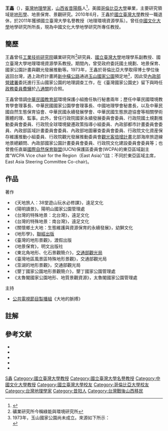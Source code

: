 {{Infobox_Person
| name = 王鑫
|image=
|box_width= 
|occupation= 地理學家
| period = 
|birth_name=
| other_names =
| Sex = 男
|birth_date= {{bya|1945}}
|birth_place= {{ROC}}[[山西省_(中華民國)|山西省]][[昔陽縣|昔陽縣]]
|death_date= 
|death_place= 
| nationality ={{ROC}}
| residence =
| party = 
| religion =
| spouse = 
| relatives =
|education= [[國立臺灣大學|國立臺灣大學]]地質學系學士（1967）<br>美國[[哥倫比亞大學|哥倫比亞大學]]博士（1973）
| past = [[工業技術研究院|工業技術研究院]]礦業研究所研究員<br>[[國立臺灣大學|國立臺灣大學]]地理學系副教授<br>[[國立臺灣大學|國立臺灣大學]]地理環境資源學系教授<br>[[劍橋大學|劍橋大學]]地理學系訪問教授<br>[[南京大學|南京大學]]大地及海洋地質學系客座教授<br>[[中國文化大學|中國文化大學]]地學研究所所長
| work = 
| award = 
}}

'''王鑫'''（{{bd|1945年||||}}），[[臺灣|臺灣]][[地理學家|地理學家]]，[[山西省_(中華民國)|山西省]][[昔陽縣|昔陽縣]]人<ref>{{Cite web |url=http://159.226.73.51/bitstream/332005/8055/1/%E8%AE%B0%E5%8F%B0%E6%B9%BE%E6%9D%B0%E5%87%BA%E7%9A%84%E7%8E%AF%E5%A2%83%E5%9C%B0%E8%B2%8C%E5%AD%A6%E5%AE%B6_%E7%8E%8B%E9%91%AB%E6%95%99%E6%8E%88%E5%92%8C%E4%BB%96%E7%9A%84%E5%90%AF%E7%A4%BA.pdf |title=记台湾杰出的环境地貌学家 王鑫教授和他的启示 |accessdate=2013-05-25 |archive-date=2014-12-05 |archive-url=https://web.archive.org/web/20141205035014/http://159.226.73.51/bitstream/332005/8055/1/%E8%AE%B0%E5%8F%B0%E6%B9%BE%E6%9D%B0%E5%87%BA%E7%9A%84%E7%8E%AF%E5%A2%83%E5%9C%B0%E8%B2%8C%E5%AD%A6%E5%AE%B6_%E7%8E%8B%E9%91%AB%E6%95%99%E6%8E%88%E5%92%8C%E4%BB%96%E7%9A%84%E5%90%AF%E7%A4%BA.pdf |dead-url=yes }}</ref>，美國[[哥倫比亞大學|哥倫比亞大學]]畢業，主要研究領域是[[地形學|地形學]]、地景保育、景觀研究。2010年6月，王鑫於[[國立臺灣大學|國立臺灣大學]]教授一職退休，於2011年獲頒國立臺灣大學名譽教授（地理環境資源學系）。曾任[[中國文化大學|中國文化大學]]地學研究所所長，現為中國文化大學地學研究所專任教授。

== 簡歷 ==
王鑫曾任[[工業技術研究院|工業技術研究院]]礦業研究所<ref group="註">礦業研究所今稱綠能與環境研究所</ref>研究員、[[國立臺灣大學|國立臺灣大學]]地理學系副教授、國立臺灣大學地理環境資源學系教授。期間內，曾受政府委託國土規劃、地景保育、國家公園計畫與觀光發展推動等。1973年，王鑫於哥倫比亞大學取得博士學位後返回台灣，遇上政府計畫將[[新中橫公路|新中橫公路]]通過[[玉山國家公園|玉山國家公園]]預定地<ref group="註">1973年，玉山國家公園尚未成立。來源如下所示：<br>{{cite web|url=http://np.cpami.gov.tw/chinese/index.php?option=com_rev&view=rev&Itemid=16|title=臺灣國家公園大事紀(1981年—1990年)|publisher=內政部營建署|accessdate=2011-01-08|language=zh-tw|date=|archive-date=2010-12-13|archive-url=https://web.archive.org/web/20101213054313/http://np.cpami.gov.tw/chinese/index.php?option=com_rev&view=rev&Itemid=16|dead-url=no}}</ref>，因此受[[內政部營建署|內政部營建署]]委託進行玉山國家公園的地理調查工作，在《臺灣國家公園史》留下與時任[[政務委員|政務委員]][[費驊|費驊]]於[[八通關|八通關]]的合照。

王鑫曾借調[[中華民國教育部|中華民國教育部]]環境保護小組擔任執行秘書兩年；歷任中華民國環境教育學會理事長、中華民國國家公園學會理事長、中國地理學會秘書長，以及中華民國自然生態保育協會、中華民國永續發展學會、中華民國生態旅遊協會等相關學術團體的理、監事。此外，曾任行政院國家永續發展委員會委員、行政院國土規劃推動委員會委員、行政院全球環境變遷政策指導小組委員、內政部都市計畫委員會委員、內政部區域計畫委員會委員、內政部地圖審查委員會委員、行政院文化資産保存維護推動小組委員、行政院觀光發展推動委員會[[觀光客倍增計畫|觀光客倍增計畫]]北部海岸旅遊線地景總顧問、內政部國家公園計畫委員會委員、行政院文化建設委員會委員等；也曾擔任直屬[[國際自然保育聯盟|國際自然保育聯盟]](IUCN)保護區委員會(WCPA)的東亞區域副主席“WCPA Vice chair for the Region（East Asia）”(註：不同於東亞區域主席，East Asia Steering Committee Co-chair)。

== 作品 ==
;著作
*《天地旅人：38堂遊山玩水必修課》，遠足文化
*《陽明讀景》，陽明山國家公園管理處
*《台灣的特殊地景：北台灣》，遠足文化
*《台灣的特殊地景：南台灣》，遠足文化
*《關懷鄉土大地：生態維護與資源保育的永續發展》，幼獅文化
*《地形學》，[[聯經出版|聯經出版]]
*《臺灣的地形景觀》，渡假出版
*《地景保育》，明文出版社
*《東北角地形、化石景觀簡介》，[[交通部觀光局|交通部觀光局]]
*《臺灣地區風景區特殊地形景觀》，交通部觀光局
*《澎湖的地形景觀》，交通部觀光局	
*《墾丁國家公園地形景觀簡介》，墾丁國家公園管理處	
*《太魯閣國家公園地形、地質景觀資源》，太魯閣國家公園管理處

;主持
*[[公共電視節目製播組|公共電視節目製播組]]《大地的脈搏》

== 註解 ==
<references/>
<div class="references-small">
<references group="註" />
</div>

== 參考文献 ==
<div class="references-small">
*{{cite web|url=http://www.geog.ntu.edu.tw/faculty/sWang.html#2|title=教師簡介|publisher=國立臺灣大學|accessdate=2011-01-08|language=zh-tw|date=2008-09-25|deadurl=yes|archiveurl=https://web.archive.org/web/20100505131432/http://www.geog.ntu.edu.tw/faculty/sWang.html#2|archivedate=2010-05-05}}
*{{cite web|url=http://faculty.ndhu.edu.tw/~earth/main/Lecture/abstract/ntulecture.pdf|title=地理學及公共治理－王鑫教授、張長義教授榮退紀念研討會|publisher=國立台灣大學地理環境資源學系|accessdate=2011-01-08|language=zh-tw|date=2010-06-08|archive-date=2012-12-24|archive-url=https://web.archive.org/web/20121224071830/http://faculty.ndhu.edu.tw/~earth/main/Lecture/abstract/ntulecture.pdf|dead-url=no}}
*{{cite web|url=http://www.pccu.edu.tw/intro/intro_manager.asp|title=單位主管與聯絡資訊|publisher=中國文化大學|accessdate=2011-01-08|language=zh-tw|date=|archive-url=https://web.archive.org/web/20110107154719/http://www.pccu.edu.tw/intro/intro_manager.asp|archive-date=2011-01-07|dead-url=yes}}
*{{cite book |title=《臺灣國家公園史》(一九００-二０００)|author=游登良|publisher=內政部營建署|language=zh-tw|isbn=957-01-1514-9|year=2002}}
*{{cite book |title=《玉山國家公園地理、地質景觀資源調查》|author=王鑫|publisher=玉山國家公園管理處|language=zh-tw|isbn=|year=1984}}
</div>

{{DEFAULTSORT:W王}}

[[Category:王姓|S鑫]]
[[Category:國立臺灣大學教授|Category:國立臺灣大學教授]]
[[Category:國立臺灣大學名譽教授|Category:國立臺灣大學名譽教授]]
[[Category:中國文化大學教授|Category:中國文化大學教授]]
[[Category:國立臺灣大學校友|Category:國立臺灣大學校友]]
[[Category:哥倫比亞大學校友|Category:哥倫比亞大學校友]]
[[Category:台灣地理學家|Category:台灣地理學家]]
[[Category:昔阳人|Category:昔阳人]]
[[Category:台灣戰後山西移民|Category:台灣戰後山西移民]]